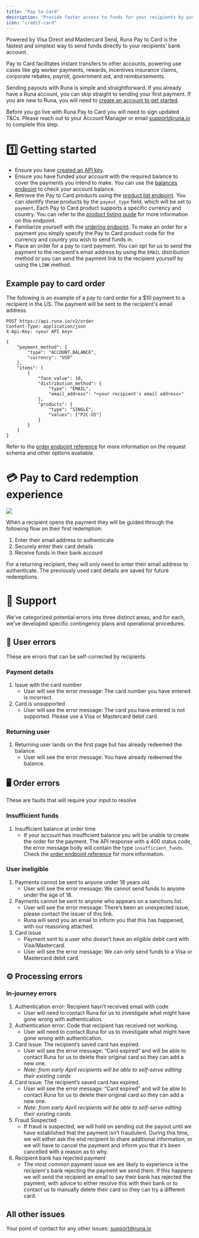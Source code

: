 ```yaml
---
title: "Pay to Card"
description: "Provide faster access to funds for your recipients by pushing funds to cards."
icon: "credit-card"
---
```


Powered by Visa Direct and Mastercard Send, Runa Pay to Card is the fastest and simplest way to send funds directly to your recipients’ bank account.

Pay to Card facilitates instant transfers to other accounts, powering use cases like gig worker payments, rewards, incentives insurance claims, corporate rebates, payroll, government aid, and reimbursements.

Sending payouts with Runa is simple and straightforward. If you already have a Runa account, you can skip straight to sending your first payment. If you are new to Runa, you will need to [create an account to get started](https://app.runa.io/signup).

Before you go live with Runa Pay to Card you will need to sign updated T&Cs. Please reach out to your Account Manager or email [support@runa.io](mailto:support@runa.io) to complete this step.

# 1️⃣ Getting started

- Ensure you have [created an API key](/docs/getting-an-api-key).
- Ensure you have funded your account with the required balance to cover the payments you intend to make. You can use the [balances endpoint](/docs/balances) to check your account balance.
- Retrieve the Pay to Card products using the [product list endpoint](/reference/getproducts). You can identify these products by the `payout_type` field, which will be set to `payment`. Each Pay to Card product supports a specific currency and country. You can refer to the [product listing guide](/docs/product-listing-guide) for more information on this endpoint.
- Familiarize yourself with the [ordering endpoint](/docs/make-your-first-order). To make an order for a payment you simply specify the Pay to Card product code for the currency and country you wish to send funds in.
- Place an order for a pay to card payment. You can opt for us to send the payment to the recipient's email address by using the `EMAIL` distribution method or you can send the payment link to the recipient yourself by using the `LINK` method.

## Example pay to card order

The following is an example of a pay to card order for a $10 payment to a recipient in the US. The payment will be sent to the recipient's email address.

```http
POST https://api.runa.io/v2/order
Content-Type: application/json
X-Api-Key: <your API key>

{
    "payment_method": {
        "type": "ACCOUNT_BALANCE",
        "currency": "USD"
    },
    "items": [
        {
            "face_value": 10,
            "distribution_method": {
                "type": "EMAIL",
                "email_address": "<your recipient's email address>"
            },
            "products": {
                "type": "SINGLE",
                "values": ["P2C-US"]
            }
        }
    ]
}
```

Refer to the [order endpoint reference](/reference/createorder) for more information on the request schema and other options available.

# 💳 Pay to Card redemption experience

<img src="https://files.readme.io/2762a396699a34a065c99bd63868fc5f13315d6e96f2892c6a6cb9c88781a127-p2c-flow-diagram.png" />

When a recipient opens the payment they will be guided through the following flow on their first redemption:

1. Enter their email address to authenticate
2. Securely enter their card details
3. Receive funds in their bank account

For a returning recipient, they will only need to enter their email address to authenticate. The previously used card details are saved for future redemptions.

# 🛟 Support

We've categorized potential errors into three distinct areas, and for each, we've developed specific contingency plans and operational procedures.

## 👤 User errors

These are errors that can be self-corrected by recipients

### Payment details

1. Issue with the card number
   - User will see the error message: The card number you have entered is incorrect.
2. Card is unsupported
   - User will see the error message: The card you have entered is not supported. Please use a Visa or Mastercard debit card.

### Returning user

1. Returning user lands on the first page but has already redeemed the balance.
   - User will see the error message: You have already redeemed the balance.

## 🖥️ Order errors

These are faults that will require your input to resolve

### Insufficient funds

1. Insufficient balance at order time
   - If your account has insufficient balance you will be unable to create the order for the payment. The API response with a 400 status code, the error message body will contain the type `insufficient_funds`. Check the [order endpoint reference](/reference/createorder) for more information.

### User ineligible

1. Payments cannot be sent to anyone under 18 years old.
   - User will see the error message: We cannot send funds to anyone under the age of 18.
2. Payments cannot be sent to anyone who appears on a sanctions list.
   - User will see the error message: There’s been an unexpected issue, please contact the issuer of this link.
   - Runa will send you an email to inform you that this has happened, with our reasoning attached.
3. Card issue
   - Payment sent to a user who doesn’t have an eligible debit card with Visa/Mastercard.
   - User will see the error message: We can only send funds to a Visa or Mastercard debit card.

## ⚙ Processing errors

### In-journey errors

1. Authentication error: Recipient hasn’t received email with code
   - User will need to contact Runa for us to investigate what might have gone wrong with authentication.
2. Authentication error: Code that recipient has received not working.
   - User will need to contact Runa for us to investigate what might have gone wrong with authentication.
3. Card issue: The recipient’s saved card has expired.
   - User will see the error message: “Card expired” and will be able to contact Runa for us to delete their original card so they can add a new one.
   - _Note: from early April recipients will be able to self-serve editing their existing cards_
4. Card issue: The recipient’s saved card has expired.
   - User will see the error message: “Card expired” and will be able to contact Runa for us to delete their original card so they can add a new one.
   - _Note: from early April recipients will be able to self-serve editing their existing cards_
5. Fraud Suspected
   - If fraud is suspected, we will hold on sending out the payout until we have established that the payment isn’t fraudulent. During this time, we will either ask the end recipient to share additional information, or we will have to cancel the payment and inform you that it’s been cancelled with a reason as to why.
6. Recipient bank has rejected payment
   - The most common payment issue we are likely to experience is the recipient's bank rejecting the payment we send them. If this happens we will send the recipient an email to say their bank has rejected the payment, with advice to either resolve this with their bank or to contact us to manually delete their card so they can try a different card.

## All other issues

Your point of contact for any other issues: support@runa.io
